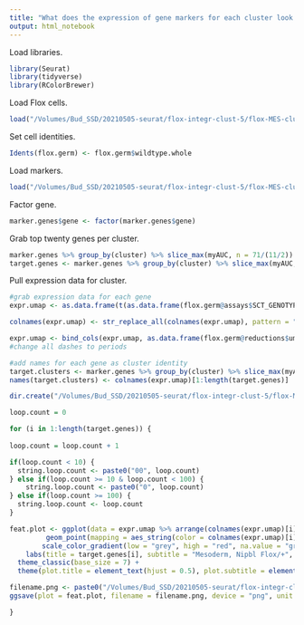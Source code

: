 ```yaml
---
title: "What does the expression of gene markers for each cluster look like?"
output: html_notebook
---
```


Load libraries.
```r
library(Seurat)
library(tidyverse)
library(RColorBrewer)
```

Load Flox cells.
```r
load("/Volumes/Bud_SSD/20210505-seurat/flox-integr-clust-5/flox-MES-clust-11/flox-MES-umap.Robj")
```

Set cell identities. 
```r
Idents(flox.germ) <- flox.germ$wildtype.whole
```

Load markers.
```r
load("/Volumes/Bud_SSD/20210505-seurat/flox-integr-clust-5/flox-MES-clust-11/marker-genes-flox-MES-clust-11.Robj")
```

Factor gene. 
```r
marker.genes$gene <- factor(marker.genes$gene)
```

Grab top twenty genes per cluster. 
```r
marker.genes %>% group_by(cluster) %>% slice_max(myAUC, n = 71/(11/2))
target.genes <- marker.genes %>% group_by(cluster) %>% slice_max(myAUC, n = 71/(11/2)) %>% pull(gene)
```


Pull expression data for cluster.
```r
#grab expression data for each gene
expr.umap <- as.data.frame(t(as.data.frame(flox.germ@assays$SCT_GENOTYPE@data[target.genes, ])))

colnames(expr.umap) <- str_replace_all(colnames(expr.umap), pattern = "-", replacement = ".")

expr.umap <- bind_cols(expr.umap, as.data.frame(flox.germ@reductions$umap@cell.embeddings))
#change all dashes to periods

#add names for each gene as cluster identity
target.clusters <- marker.genes %>% group_by(cluster) %>% slice_max(myAUC, n = 71/(11/2)) %>% pull(cluster)
names(target.clusters) <- colnames(expr.umap)[1:length(target.genes)]
```

```r
dir.create("/Volumes/Bud_SSD/20210505-seurat/flox-integr-clust-5/flox-MES-clust-11/feat-plot-top-markers")

loop.count = 0

for (i in 1:length(target.genes)) {
  
loop.count = loop.count + 1

if(loop.count < 10) {
  string.loop.count <- paste0("00", loop.count)
} else if(loop.count >= 10 & loop.count < 100) {
    string.loop.count <- paste0("0", loop.count)
} else if(loop.count >= 100) {
  string.loop.count <- loop.count
}

feat.plot <- ggplot(data = expr.umap %>% arrange(colnames(expr.umap)[i]), mapping = aes(x = UMAP_1, y = UMAP_2)) +
         geom_point(mapping = aes_string(color = colnames(expr.umap)[i]), size = 0.1) +
        scale_color_gradient(low = "grey", high = "red", na.value = "grey") +
    labs(title = target.genes[i], subtitle = "Mesoderm, Nipbl Flox/+", x = "UMAP 1", y = "UMAP 2", color = "Norm\nUMI") +
  theme_classic(base_size = 7) +
  theme(plot.title = element_text(hjust = 0.5), plot.subtitle = element_text(hjust = 0.5), axis.line = element_blank(), axis.ticks = element_blank(), axis.text = element_blank(), legend.key.size = unit(7, "pt"))

filename.png <- paste0("/Volumes/Bud_SSD/20210505-seurat/flox-integr-clust-5/flox-MES-clust-11/feat-plot-top-markers/", target.clusters[i], "-", string.loop.count, "-", target.genes[i], "-feat-plot-flox-mes.png")
ggsave(plot = feat.plot, filename = filename.png, device = "png", unit = "in", width = 6.5, height = 4.5)

}
```
